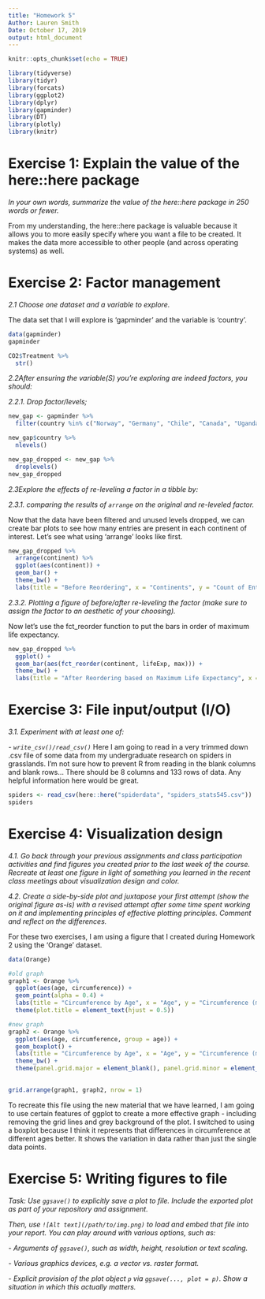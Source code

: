 ```yaml
---
title: "Homework 5"
Author: Lauren Smith
Date: October 17, 2019
output: html_document
---
```


```r
knitr::opts_chunk$set(echo = TRUE)
```

```r
library(tidyverse)
library(tidyr)
library(forcats)
library(ggplot2)
library(dplyr)
library(gapminder)
library(DT)
library(plotly)
library(knitr)
```


# Exercise 1: Explain the value of the here::here package

_In your own words, summarize the value of the here::here package in 250 words or fewer._

From my understanding, the here::here package is valuable because it allows you to more easily specify where you want a file to be created. It makes the data more accessible to other people (and across operating systems) as well. 

# Exercise 2: Factor management

_2.1 Choose one dataset and a variable to explore._

The data set that I will explore is 'gapminder' and the variable is 'country'.

```r
data(gapminder)
gapminder
```

```r
CO2$Treatment %>%
  str()
```

_2.2After ensuring the variable(S) you're exploring are indeed factors, you should:_

_2.2.1. Drop factor/levels;_
```r
new_gap <- gapminder %>%
  filter(country %in% c("Norway", "Germany", "Chile", "Canada", "Uganda", "Italy"))

new_gap$country %>%
  nlevels()
```

```r
new_gap_dropped <- new_gap %>%
  droplevels()
new_gap_dropped
```


_2.3Explore the effects of re-leveling a factor in a tibble by:_

_2.3.1. comparing the results of `arrange` on the original and re-leveled factor._


Now that the data have been filtered and unused levels dropped, we can create bar plots to see how many entries are present in each continent of interest. 
Let's see what using 'arrange' looks like first. 
```r
new_gap_dropped %>%
  arrange(continent) %>%
  ggplot(aes(continent)) +
  geom_bar() +
  theme_bw() +
  labs(title = "Before Reordering", x = "Continents", y = "Count of Entries")
```


_2.3.2. Plotting a figure of before/after re-leveling the factor (make sure to assign the factor to an aesthetic of your choosing)._


Now let's use the fct_reorder function to put the bars in order of maximum life expectancy.
```r
new_gap_dropped %>%
  ggplot() +
  geom_bar(aes(fct_reorder(continent, lifeExp, max))) +
  theme_bw() +
  labs(title = "After Reordering based on Maximum Life Expectancy", x = "Continents", y = "Count of Entries")
```


# Exercise 3: File input/output (I/O)


_3.1. Experiment with at least one of:_

_- `write_csv()/read_csv()`_
Here I am going to read in a very trimmed down .csv file of some data from my undergraduate research on spiders in grasslands. I'm not sure how to prevent R from reading in the blank columns and blank rows... There should be 8 columns and 133 rows of data. Any helpful information here would be great. 
```r
spiders <- read_csv(here::here("spiderdata", "spiders_stats545.csv"))
spiders
```


# Exercise 4: Visualization design

_4.1. Go back through your previous assignments and class participation activities and find figures you created prior to the last week of the course. Recreate at least one figure in light of something you learned in the recent class meetings about visualization design and color._

_4.2. Create a side-by-side plot and juxtapose your first attempt (show the original figure as-is) with a revised attempt after some time spent working on it and implementing principles of effective plotting principles. Comment and reflect on the differences._

For these two exercises, I am using a figure that I created during Homework 2 using the 'Orange' dataset.

```r
data(Orange)

#old graph
graph1 <- Orange %>%
  ggplot(aes(age, circumference)) +
  geom_point(alpha = 0.4) +
  labs(title = "Circumference by Age", x = "Age", y = "Circumference (mm)") +
  theme(plot.title = element_text(hjust = 0.5))

#new graph
graph2 <- Orange %>%
  ggplot(aes(age, circumference, group = age)) +
  geom_boxplot() +
  labs(title = "Circumference by Age", x = "Age", y = "Circumference (mm)") +
  theme_bw() +
  theme(panel.grid.major = element_blank(), panel.grid.minor = element_blank(), plot.title = element_text(hjust = 0.5))
  

grid.arrange(graph1, graph2, nrow = 1)

```


To recreate this file using the new material that we have learned, I am going to use certain features of ggplot to create a more effective graph - including removing the grid lines and grey background of the plot. I switched to using a boxplot because I think it represents that differences in circumference at different ages better. It shows the variation in data rather than just the single data points.   




# Exercise 5: Writing figures to file

_Task: Use `ggsave()` to explicitly save a plot to file. Include the exported plot as part of your repository and assignment._

_Then, use `![Alt text](/path/to/img.png)` to load and embed that file into your report. You can play around with various options, such as:_

_- Arguments of `ggsave()`, such as width, height, resolution or text scaling._

_- Various graphics devices, e.g. a vector vs. raster format._

_- Explicit provision of the plot object `p` via `ggsave(..., plot = p)`. Show a situation in which this actually matters._





